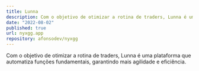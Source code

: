 ```yaml
---
title: Lunna
description: Com o objetivo de otimizar a rotina de traders, Lunna é uma plataforma que automatiza funções fundamentais, garantindo mais agilidade e eficiência.
date: "2022-08-02"
published: true
url: nyxgg.app
repository: afonsodev/nyxgg
---
```





Com o objetivo de otimizar a rotina de traders, Lunna é uma plataforma que automatiza funções fundamentais, garantindo mais agilidade e eficiência.
